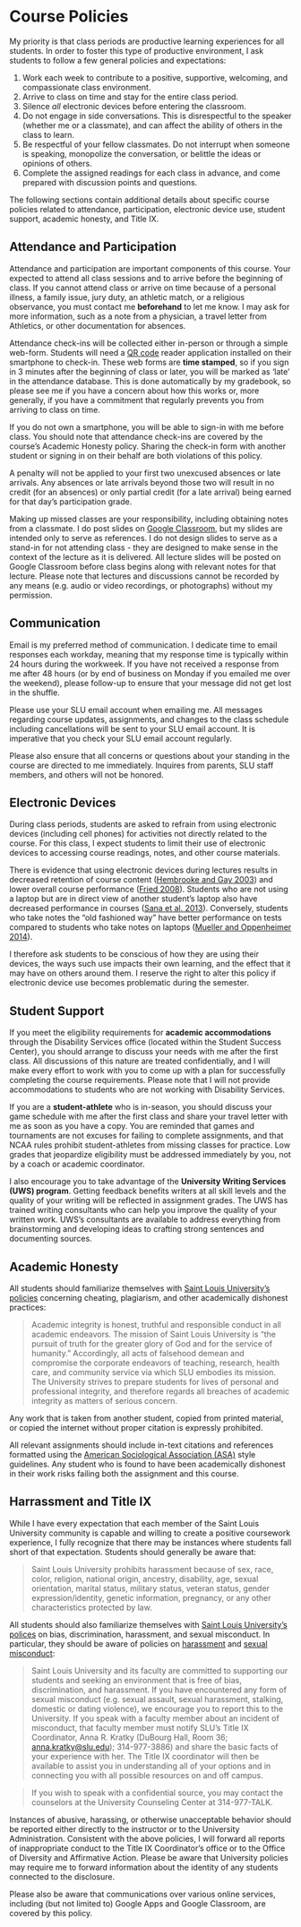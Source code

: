 # Course Policies

My priority is that class periods are productive learning experiences for all students. In order to foster this type of productive environment, I ask students to follow a few general policies and expectations:

1.  Work each week to contribute to a positive, supportive, welcoming, and compassionate class environment.
2.  Arrive to class on time and stay for the entire class period.
3.  Silence *all* electronic devices before entering the classroom.
4.  Do not engage in side conversations. This is disrespectful to the speaker (whether me or a classmate), and can affect the ability of others in the class to learn.
5.  Be respectful of your fellow classmates. Do not interrupt when someone is speaking, monopolize the conversation, or belittle the ideas or opinions of others.
6.  Complete the assigned readings for each class in advance, and come prepared with discussion points and questions.
    
The following sections contain additional details about specific course policies related to attendance, participation, electronic device use, student support, academic honesty, and Title IX.

## Attendance and Participation

Attendance and participation are important components of this course. Your expected to attend all class sessions and to arrive before the beginning of class. If you cannot attend class or arrive on time because of a personal illness, a family issue, jury duty, an athletic match, or a religious observance, you must contact me **beforehand** to let me know. I may ask for more information, such as a note from a physician, a travel letter from Athletics, or other documentation for absences. 

Attendance check-ins will be collected either in-person or through a simple web-form. Students will need a [QR code](https://en.wikipedia.org/wiki/QR_code) reader application installed on their smartphone to check-in. These web forms are **time stamped**, so if you sign in 3 minutes after the beginning of class or later, you will be marked as 'late' in the attendance database. This is done automatically by my gradebook, so please see me if you have a concern about how this works or, more generally, if you have a commitment that regularly prevents you from arriving to class on time.

If you do not own a smartphone, you will be able to sign-in with me before class. You should note that attendance check-ins are covered by the course's Academic Honesty policy. Sharing the check-in form with another student or signing in on their behalf are both violations of this policy.

A penalty will not be applied to your first two unexcused absences or late arrivals. Any absences or late arrivals beyond those two will result in no credit (for an absences) or only partial credit (for a late arrival) being earned for that day's participation grade.

Making up missed classes are your responsibility, including obtaining notes from a classmate. I do post slides on [Google Classroom](https://classroom.google.com), but my slides are intended only to serve as references. I do not design slides to serve as a stand-in for not attending class - they are designed to make sense in the context of the lecture as it is delivered. All lecture slides will be posted on Google Classroom before class begins along with relevant notes for that lecture. Please note that lectures and discussions cannot be recorded by any means (e.g. audio or video recordings, or photographs) without my permission.

## Communication

Email is my preferred method of communication. I dedicate time to email responses each workday, meaning that my response time is typically within 24 hours during the workweek. If you have not received a response from me after 48 hours (or by end of business on Monday if you emailed me over the weekend), please follow-up to ensure that your message did not get lost in the shuffle.

Please use your SLU email account when emailing me. All messages regarding course updates, assignments, and changes to the class schedule including cancellations will be sent to your SLU email account. It is imperative that you check your SLU email account regularly.

Please also ensure that all concerns or questions about your standing in the course are directed to me immediately. Inquires from parents, SLU staff members, and others will not be honored.

## Electronic Devices

During class periods, students are asked to refrain from using electronic devices (including cell phones) for activities not directly related to the course. For this class, I expect students to limit their use of electronic devices to accessing course readings, notes, and other course materials.

There is evidence that using electronic devices during lectures results in decreased retention of course content ([Hembrooke and Gay 2003](https://link.springer.com/article/10.1007/BF02940852)) and lower overall course performance ([Fried 2008](https://www.sciencedirect.com/science/article/pii/S0360131506001436)). Students who are not using a laptop but are in direct view of another student’s laptop also have decreased performance in courses ([Sana et al. 2013](https://www.sciencedirect.com/science/article/pii/S0360131512002254)). Conversely, students who take notes the “old fashioned way” have better performance on tests compared to students who take notes on laptops ([Mueller and Oppenheimer 2014](http://journals.sagepub.com/doi/abs/10.1177/0956797614524581)).

I therefore ask students to be conscious of how they are using their devices, the ways such use impacts their own learning, and the effect that it may have on others around them. I reserve the right to alter this policy if electronic device use becomes problematic during the semester.

## Student Support

If you meet the eligibility requirements for **academic accommodations** through the Disability Services office (located within the Student Success Center), you should arrange to discuss your needs with me after the first class. All discussions of this nature are treated confidentially, and I will make every effort to work with you to come up with a plan for successfully completing the course requirements. Please note that I will not provide accommodations to students who are not working with Disability Services.

If you are a **student-athlete** who is in-season, you should discuss your game schedule with me after the first class and share your travel letter with me as soon as you have a copy. You are reminded that games and tournaments are not excuses for failing to complete assignments, and that NCAA rules prohibit student-athletes from missing classes for practice. Low grades that jeopardize eligibility must be addressed immediately by you, not by a coach or academic coordinator.

I also encourage you to take advantage of the **University Writing Services (UWS) program**. Getting feedback benefits writers at all skill levels and the quality of your writing will be reflected in assignment grades. The UWS has trained writing consultants who can help you improve the quality of your written work. UWS’s consultants are available to address everything from brainstorming and developing ideas to crafting strong sentences and documenting sources.

## Academic Honesty

All students should familiarize themselves with [Saint Louis University’s policies](http://www.slu.edu/Documents/provost/academic_affairs/Academic%20Integrity%20Policy%20FINAL%20%206-26-15.pd) concerning cheating, plagiarism, and other academically dishonest practices:

> Academic integrity is honest, truthful and responsible conduct in all academic endeavors. The mission of Saint Louis University is “the pursuit of truth for the greater glory of God and for the service of humanity.” Accordingly, all acts of falsehood demean and compromise the corporate endeavors of teaching, research, health care, and community service via which SLU embodies its mission. The University strives to prepare students for lives of personal and professional integrity, and therefore regards all breaches of academic integrity as matters of serious concern.

Any work that is taken from another student, copied from printed material, or copied the internet without proper citation is expressly prohibited.

All relevant assignments should include in-text citations and references formatted using the [American Sociological Association (ASA)](https://owl.english.purdue.edu/owl/resource/583/1/) style guidelines. Any student who is found to have been academically dishonest in their work risks failing both the assignment and this course.

## Harrassment and Title IX

While I have every expectation that each member of the Saint Louis University community is capable and willing to create a positive coursework experience, I fully recognize that there may be instances where students fall short of that expectation. Students should generally be aware that: 

> Saint Louis University prohibits harassment because of sex, race, color, religion, national origin, ancestry, disability, age, sexual orientation, marital status, military status, veteran status, gender expression/identity, genetic information, pregnancy, or any other characteristics protected by law.

All students should also familiarize themselves with [Saint Louis University’s polices](http://www.slu.edu/general-counsel-home/office-of-institutional-equity-and-diversity) on bias, discrimination, harassment, and sexual misconduct. In particular, they should be aware of policies on [harassment](https://www.slu.edu/general-counsel/institutional-equity-diversity/pdfs/harassment-policy.pdf) and [sexual misconduct](https://www.slu.edu/about/safety/sexual-assault-resources.php):

> Saint Louis University and its faculty are committed to supporting our students and seeking an environment that is free of bias, discrimination, and harassment. If you have encountered any form of sexual misconduct (e.g. sexual assault, sexual harassment, stalking, domestic or dating violence), we encourage you to report this to the University. If you speak with a faculty member about an incident of misconduct, that faculty member must notify SLU’s Title IX Coordinator, Anna R. Kratky (DuBourg Hall, Room 36; <anna.kratky@slu.edu>); 314-977-3886) and share the basic facts of your experience with her. The Title IX coordinator will then be available to assist you in understanding all of your options and in connecting you with all possible resources on and off campus. 

> If you wish to speak with a confidential source, you may contact the counselors at the University Counseling Center at 314-977-TALK.

Instances of abusive, harassing, or otherwise unacceptable behavior should be reported either directly to the instructor or to the University Administration. Consistent with the above policies, I will forward all reports of inappropriate conduct to the Title IX Coordinator’s office or to the Office of Diversity and Affirmative Action. Please be aware that University policies may require me to forward information about the identity of any students connected to the disclosure.

Please also be aware that communications over various online services, including (but not limited to) Google Apps and Google Classroom, are covered by this policy.